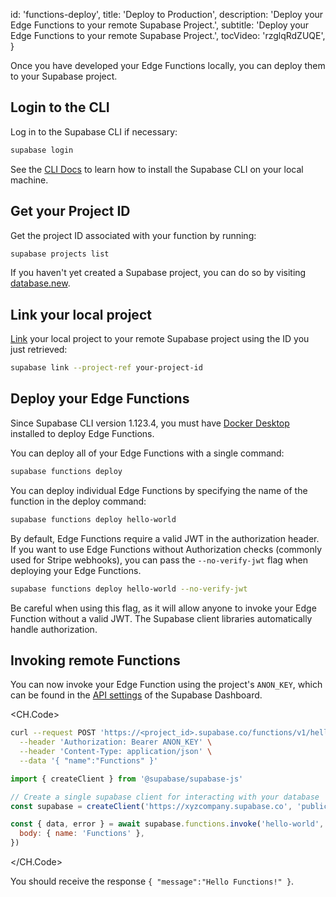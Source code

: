 
  id: 'functions-deploy',
  title: 'Deploy to Production',
  description: 'Deploy your Edge Functions to your remote Supabase Project.',
  subtitle: 'Deploy your Edge Functions to your remote Supabase Project.',
  tocVideo: 'rzglqRdZUQE',
}

Once you have developed your Edge Functions locally, you can deploy them to your Supabase project.

## Login to the CLI

Log in to the Supabase CLI if necessary:

```bash
supabase login
```

<Admonition type="tip" label="CLI not installed?">

See the [CLI Docs](/docs/guides/cli) to learn how to install the Supabase CLI on your local machine.

</Admonition>

## Get your Project ID

Get the project ID associated with your function by running:

```bash
supabase projects list
```

<Admonition type="tip" label="Need a new project?">

If you haven't yet created a Supabase project, you can do so by visiting [database.new](https://database.new).

</Admonition>

## Link your local project

[Link](/docs/reference/cli/usage#supabase-link) your local project to your remote Supabase project using the ID you just retrieved:

```bash
supabase link --project-ref your-project-id
```

## Deploy your Edge Functions

<Admonition type="tip" label="Docker required">

Since Supabase CLI version 1.123.4, you must have [Docker Desktop](https://docs.docker.com/desktop/) installed to deploy Edge Functions.

</Admonition>


You can deploy all of your Edge Functions with a single command:

```bash
supabase functions deploy
```

You can deploy individual Edge Functions by specifying the name of the function in the deploy command:

```bash
supabase functions deploy hello-world
```

By default, Edge Functions require a valid JWT in the authorization header. If you want to use Edge Functions without Authorization checks (commonly used for Stripe webhooks), you can pass the `--no-verify-jwt` flag when deploying your Edge Functions.

```bash
supabase functions deploy hello-world --no-verify-jwt
```

Be careful when using this flag, as it will allow anyone to invoke your Edge Function without a valid JWT. The Supabase client libraries automatically handle authorization.

## Invoking remote Functions

You can now invoke your Edge Function using the project's `ANON_KEY`, which can be found in the [API settings](https://supabase.com/dashboard/project/_/settings/api) of the Supabase Dashboard.

<CH.Code>

```bash cURL
curl --request POST 'https://<project_id>.supabase.co/functions/v1/hello-world' \
  --header 'Authorization: Bearer ANON_KEY' \
  --header 'Content-Type: application/json' \
  --data '{ "name":"Functions" }'
```

```js JavaScript
import { createClient } from '@supabase/supabase-js'

// Create a single supabase client for interacting with your database
const supabase = createClient('https://xyzcompany.supabase.co', 'public-anon-key')

const { data, error } = await supabase.functions.invoke('hello-world', {
  body: { name: 'Functions' },
})
```

</CH.Code>

You should receive the response `{ "message":"Hello Functions!" }`.


